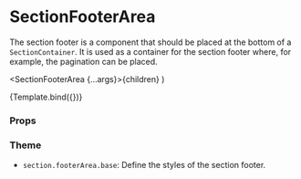 
<Meta
  title="Components/Section/SectionFooterArea"
  component={SectionFooterArea}
/>

# SectionFooterArea

The section footer is a component that should be placed at the bottom of a `SectionContainer`.
It is used as a container for the section footer where, for example, the pagination can be placed.

  <SectionFooterArea {...args}>{children}</SectionFooterArea>
)

<Canvas>
  <Story name="Default" args={{ children: 'Default Section Footer' }}>
    {Template.bind({})}
  </Story>
</Canvas>

### Props

<ArgsTable story="Default" />

### Theme

- `section.footerArea.base`: Define the styles of the section footer.
